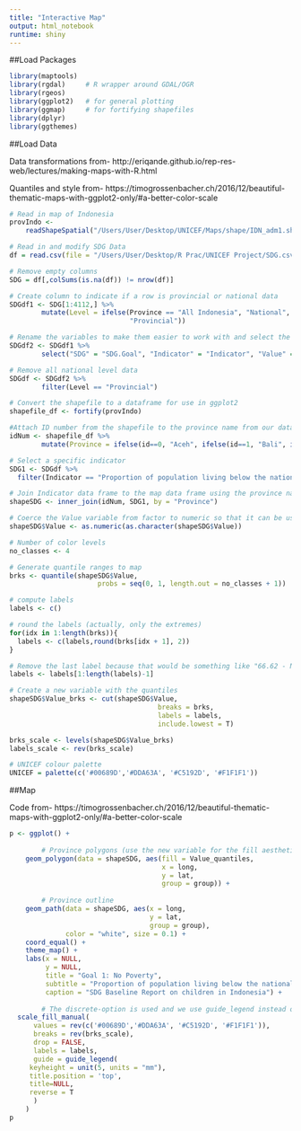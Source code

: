 ```yaml
---
title: "Interactive Map"
output: html_notebook
runtime: shiny
---
```


##Load Packages
```r
library(maptools)
library(rgdal)     # R wrapper around GDAL/OGR
library(rgeos)
library(ggplot2)   # for general plotting
library(ggmap)     # for fortifying shapefiles
library(dplyr)
library(ggthemes)
```

##Load Data

Data transformations from- http://eriqande.github.io/rep-res-web/lectures/making-maps-with-R.html

Quantiles  and style from- https://timogrossenbacher.ch/2016/12/beautiful-thematic-maps-with-ggplot2-only/#a-better-color-scale

```r
# Read in map of Indonesia
provIndo <- 
    readShapeSpatial("/Users/User/Desktop/UNICEF/Maps/shape/IDN_adm1.shp")

# Read in and modify SDG Data
df = read.csv(file = "/Users/User/Desktop/R Prac/UNICEF Project/SDG.csv", sep=",")

# Remove empty columns
SDG = df[,colSums(is.na(df)) != nrow(df)]

# Create column to indicate if a row is provincial or national data
SDGdf1 <- SDG[1:4112,] %>%
        mutate(Level = ifelse(Province == "All Indonesia", "National", 
                              "Provincial"))

# Rename the variables to make them easier to work with and select the ones that apply to our needs
SDGdf2 <- SDGdf1 %>%
        select("SDG" = "SDG.Goal", "Indicator" = "Indicator", "Value" = "Value", "Level" = "Level", "Province" = "Province", "Age" = "Age.Range..i.e..0.24.M..15.60.Y.", "Year" = "Year", "Source" = "Source")

# Remove all national level data
SDGdf <- SDGdf2 %>%
        filter(Level == "Provincial")

# Convert the shapefile to a dataframe for use in ggplot2
shapefile_df <- fortify(provIndo)

#Attach ID number from the shapefile to the province name from our data set 
idNum <- shapefile_df %>% 
        mutate(Province = ifelse(id==0, "Aceh", ifelse(id==1, "Bali", ifelse(id==3, "Banten", ifelse(id==4, "Bengkulu", ifelse(id==33, "DI Yogyakarta", ifelse(id==7, "DKI Jakarta", ifelse(id==5, "Gorontalo", ifelse(id==8, "Jambi", ifelse(id==9, "Jawa Barat", ifelse(id==10, "Jawa Tengah", ifelse(id==11, "Jawa Timur", ifelse(id==12, "Kalimantan Barat", ifelse(id==13, "Kalimantan Selatan", ifelse(id==14, "Kalimantan Tengah", ifelse(id==15, "Kalimantan Timur", ifelse(id==16, "Kalimantan Utara", ifelse(id==2, "Kepulauan Bangka Belitung", ifelse(id==17, "Kepulauan Riau", ifelse(id==18, "Lampung", ifelse(id==20, "Maluku", ifelse(id==19, "Maluku Utara", ifelse(id==21, "Nusa Tenggara Barat", ifelse(id==22, "Nusa Tenggara Timur", ifelse(id==23, "Papua", ifelse(id==6, "Papua Barat", ifelse(id==24, "Riau", ifelse(id==25, "Sulawesi Barat", ifelse(id==26, "Sulawesi Selatan", ifelse(id==27, "Sulawesi Tengah", ifelse(id==28, "Sulawesi Tenggara", ifelse(id==29, "Sulawesi Utara", ifelse(id==30, "Sumatera Barat", ifelse(id==31, "Sumatera Selatan", "Sumatera Utara"))))))))))))))))))))))))))))))))))

# Select a specific indicator
SDG1 <- SDGdf %>%
  filter(Indicator == "Proportion of population living below the national poverty line")

# Join Indicator data frame to the map data frame using the province names
shapeSDG <- inner_join(idNum, SDG1, by = "Province")

# Coerce the Value variable from factor to numeric so that it can be used in ggplot
shapeSDG$Value <- as.numeric(as.character(shapeSDG$Value))

# Number of color levels
no_classes <- 4

# Generate quantile ranges to map
brks <- quantile(shapeSDG$Value, 
                      probs = seq(0, 1, length.out = no_classes + 1))

# compute labels
labels <- c()

# round the labels (actually, only the extremes)
for(idx in 1:length(brks)){
  labels <- c(labels,round(brks[idx + 1], 2))
}

# Remove the last label because that would be something like "66.62 - NA"
labels <- labels[1:length(labels)-1]

# Create a new variable with the quantiles
shapeSDG$Value_brks <- cut(shapeSDG$Value, 
                                     breaks = brks, 
                                     labels = labels, 
                                     include.lowest = T)

brks_scale <- levels(shapeSDG$Value_brks)
labels_scale <- rev(brks_scale)

# UNICEF colour palette
UNICEF = palette(c('#00689D','#DDA63A', '#C5192D', '#F1F1F1'))
```

##Map

Code from- https://timogrossenbacher.ch/2016/12/beautiful-thematic-maps-with-ggplot2-only/#a-better-color-scale

```r
p <- ggplot() +
    
        # Province polygons (use the new variable for the fill aesthetic)
    geom_polygon(data = shapeSDG, aes(fill = Value_quantiles, 
                                      x = long, 
                                      y = lat, 
                                      group = group)) +
    
        # Province outline
    geom_path(data = shapeSDG, aes(x = long, 
                                   y = lat, 
                                   group = group), 
              color = "white", size = 0.1) +
    coord_equal() +
    theme_map() +
    labs(x = NULL, 
         y = NULL, 
         title = "Goal 1: No Poverty", 
         subtitle = "Proportion of population living below the national poverty line", 
         caption = "SDG Baseline Report on children in Indonesia") +
  
        # The discrete-option is used and we use guide_legend instead of guide_colourbar
  scale_fill_manual(
      values = rev(c('#00689D','#DDA63A', '#C5192D', '#F1F1F1')),
      breaks = rev(brks_scale),
      drop = FALSE,
      labels = labels,
      guide = guide_legend(
     keyheight = unit(5, units = "mm"),
     title.position = 'top',
     title=NULL, 
     reverse = T
      )
    )
p

```